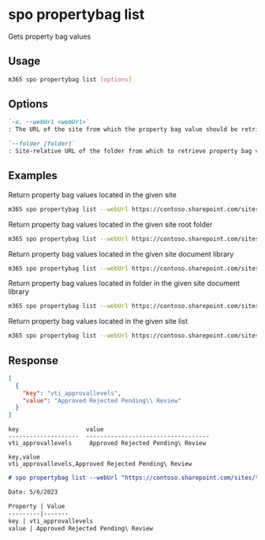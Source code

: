 
# spo propertybag list

Gets property bag values

## Usage

```sh
m365 spo propertybag list [options]
```

## Options

```md definition-list
`-u, --webUrl <webUrl>`
: The URL of the site from which the property bag value should be retrieved.

`--folder [folder]`
: Site-relative URL of the folder from which to retrieve property bag value. Case-sensitive.
```

<Global />

## Examples

Return property bag values located in the given site

```sh
m365 spo propertybag list --webUrl https://contoso.sharepoint.com/sites/test
```

Return property bag values located in the given site root folder

```sh
m365 spo propertybag list --webUrl https://contoso.sharepoint.com/sites/test --folder /
```

Return property bag values located in the given site document library

```sh
m365 spo propertybag list --webUrl https://contoso.sharepoint.com/sites/test --folder '/Shared Documents'
```

Return property bag values located in folder in the given site document library

```sh
m365 spo propertybag list --webUrl https://contoso.sharepoint.com/sites/test --folder '/Shared Documents/MyFolder'
```

Return property bag values located in the given site list

```sh
m365 spo propertybag list --webUrl https://contoso.sharepoint.com/sites/test --folder /Lists/MyList
```

## Response

<Tabs>
  <TabItem value="JSON">

  ```json
  [
    {
      "key": "vti_approvallevels",
      "value": "Approved Rejected Pending\\ Review"
    }
  ]
  ```

  </TabItem>
  <TabItem value="Text">

  ```text
  key                   value                                                                             
  --------------------  -----------------------------------
  vti_approvallevels     Approved Rejected Pending\ Review
  ```

  </TabItem>
  <TabItem value="CSV">

  ```csv
  key,value
  vti_approvallevels,Approved Rejected Pending\ Review
  ```

  </TabItem>
  <TabItem value="Markdown">

  ```md
  # spo propertybag list --webUrl "https://contoso.sharepoint.com/sites/test"

  Date: 5/6/2023

  Property | Value
  ---------|-------
  key | vti_approvallevels
  value | Approved Rejected Pending\ Review
  ```

  </TabItem>
</Tabs>


